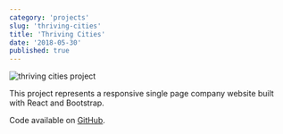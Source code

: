 ```yaml
---
category: 'projects'
slug: 'thriving-cities'
title: 'Thriving Cities'
date: '2018-05-30'
published: true
---
```


![thriving cities project](./images/thrivingCities.png)

This project represents a responsive single page company website built with React and Bootstrap.

Code available on <a href='https://github.com/eneax/thriving-cities'>GitHub</a>.
